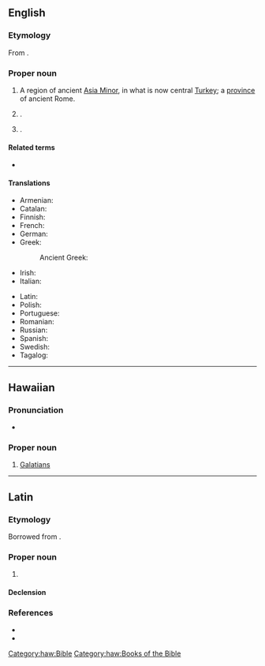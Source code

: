 ==English==
{{wikipedia|Galatia (disambiguation)}}

===Etymology===
From {{der|en|grc|Γαλατία||sc=polytonic}}.

===Proper noun===
{{en-proper noun}}

# A region of ancient [[Asia Minor]], in what is now central [[Turkey]]; a [[province]] of ancient Rome.
# {{place|en|village|co/Saline County|s/Illinois}}.
# {{place|en|city|co/Barton County|s/Kansas}}.

====Related terms====
* {{l|en|Galatians}}

====Translations====
{{trans-top|region of Asia Minor}}
* Armenian: {{t|hy|Գաղատիա}}
* Catalan: {{t|ca|Galàcia|f}}
* Finnish: {{t+|fi|Galatia}}
* French: {{t+|fr|Galatie|f}}
* German: {{t+|de|Galatien|n}}
* Greek:
*: Ancient Greek: {{t|grc|Γαλατία|f}}
* Irish: {{t|ga|an Ghaláit|f}}
* Italian: {{t|it|Galazia|f}}
{{trans-mid}}
* Latin: {{t|la|Galatia|f}}
* Polish: {{t+|pl|Galacja|f}}
* Portuguese: {{t+|pt|Galácia|f}}
* Romanian: {{t+|ro|Galatia|f}}
* Russian: {{t+|ru|Галатия|f}}
* Spanish: {{t|es|Galacia|f}}
* Swedish: {{t+|sv|Galatien|n}}
* Tagalog: {{t|tl|Galasya}}
{{trans-bottom}}

{{topics|en|Villages}}

----

==Hawaiian==

===Pronunciation===
* {{haw-IPA}}

===Proper noun===
{{haw-proper noun}}

# [[Galatians]] {{gloss|book of the Bible}}

[[Category:haw:Bible]]
[[Category:haw:Books of the Bible]]

----

==Latin==

===Etymology===
Borrowed from {{bor|la|grc|Γᾰλᾰτῐ́ᾱ}}.

===Proper noun===
{{la-proper noun|Galatīa<1.loc>}}

# {{l|en|Galatia}} {{gloss|region of Anatolia, later a Roman province}}

====Declension====
{{la-ndecl|Galatīa<1.loc>}}

===References===
* {{R:L&S}}
* {{R:Gaffiot}}